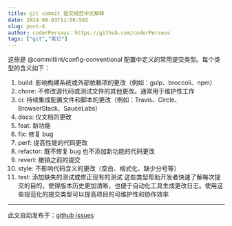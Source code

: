 ```yaml
---
title: git commit 提交规范中文解释
date: 2024-08-03T11:56:59Z
slug: post-4
author: coderPerseus：https://github.com/coderPerseus
tags: ["git","笔记"]
---
```


这些是 @commitlint/config-conventional 配置中定义的常用提交类型。每个类型的含义如下：
1. build: 影响构建系统或外部依赖项的更改（例如：gulp、broccoli、npm）
2. chore: 不修改源代码或测试文件的其他更改。通常用于维护性工作
3. ci: 持续集成配置文件和脚本的更改（例如：Travis、Circle、BrowserStack、SauceLabs）
4. docs: 仅文档的更改
5. feat: 新功能
6. fix: 修复 bug
7. perf: 提高性能的代码更改
8. refactor: 既不修复 bug 也不添加新功能的代码更改
9. revert: 撤销之前的提交
10. style: 不影响代码含义的更改（空白、格式化、缺少分号等）
11. test: 添加缺失的测试或修正现有的测试
这些类型帮助开发者快速了解每次提交的目的，使得版本历史更加清晰，也便于自动化工具生成更改日志。使用这些规范化的提交类型可以提高项目的可维护性和协作效率

---
此文自动发布于：<a href="https://github.com/coderPerseus/blog/issues/4" target="_blank">github issues</a>
